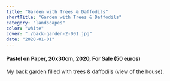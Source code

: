 ```yaml
---
title: "Garden with Trees & Daffodils"
shortTitle: "Garden with Trees & Daffodils"
category: "landscapes"
color: "white"
cover: "./back-garden-2-001.jpg"
date: "2020-01-01"
---
```


#### Pastel on Paper, 20x30cm, 2020, For Sale (50 euros)

My back garden filled with trees & daffodils (view of the house).